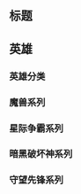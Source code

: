 {{CGroupH|name=Heroes of the Storm|desc=[[Template:CGroup/Heroes_of_the_Storm|风暴英雄]]}}<noinclude>[[Category:电子游戏公共转换组模板|{{SUBPAGENAME}}]]</noinclude>
== 标题 ==
{{CItem|zh-cn:风暴英雄;zh-tw:暴雪英霸;zh-hk:暴雪英霸;zh-sg:暴雪英霸;zh-mo:暴雪英霸;|desc=|original=Heroes of the Storm}}
{{CItem|zh-cn:暗黑破坏神;zh-tw:暗黑破壞神;zh-hk:暗黑破壞神;zh-sg:暗黑破坏神;zh-mo:暗黑破壞神;|desc=英雄栏目台陆的世界/游戏描述差异|original=Diabio}}
{{CItem|zh-cn:魔兽世界;zh-tw:魔獸爭霸;zh-hk:魔獸爭霸;zh-sg:魔兽争霸;zh-mo:魔獸爭霸;|desc=英雄栏目台陆的世界/游戏描述差异|original=Warcraft}}
{{CItem|zh-cn:守望先锋;zh-tw:鬥陣特攻;zh-hk:鬥陣特攻;zh-sg:守望先锋;zh-mo:鬥陣特攻;|desc=英雄栏目台陆的世界/游戏描述差异|original=Overwatch}}
{{CItem|zh-cn:复古;zh-tw:懷舊經典;zh-hk:懷舊經典;zh-sg:怀旧经典;zh-mo:懷舊經典;|desc=英雄栏目台陆的世界/游戏描述差异|original=Classic}}
<!--{{CItem|zh-cn:星际争霸;zh-tw:星海爭霸;zh-hk:星際爭霸;zh-sg:星际争霸;zh-mo:星海爭霸;|desc=英雄栏目台陆的世界/游戏描述差异|original=Starcraft}}-->

== 英雄 ==
=== 英雄分类 ===
{{CItem|zh-cn:战斗型;zh-hk:戰士;zh-tw:戰士;|desc=|original=待补充}}
{{CItem|zh-cn:刺杀型;zh-hk:刺客;zh-tw:刺客;|desc=|original=待补充}}
{{CItem|zh-cn:辅助型;zh-hk:輔助;zh-tw:輔助;|desc=|original=待补充}}
{{CItem|zh-cn:专业型;zh-hk:專家;zh-tw:專家;|desc=|original=待补充}}
=== 魔兽系列 ===
{{CItem|zh-cn:丽丽;zh-tw:莉莉;zh-hk:莉莉;zh-sg:莉莉;zh-mo:莉莉;|desc=|original=Li Li}}
{{CItem|zh-cn:奔波尔霸;zh-tw:莫奇;zh-hk:莫奇;zh-sg:莫奇;zh-mo:莫奇;|desc=|original=Murky}}
{{CItem|zh-cn:雷加尔;zh-tw:雷加;zh-hk:雷加;zh-sg:雷加;zh-mo:雷加;|desc=|original=Rehgar}}
{{CItem|zh-cn:光明之翼;zh-tw:亮翼;zh-hk:亮翼;zh-sg:亮翼;zh-mo:亮翼;|desc=|original=Brightwing}}
{{CItem|zh-cn:阿尔萨斯;zh-hk:阿薩斯;zh-tw:阿薩斯;|desc=|original=Arthas}}
{{CItem|zh-cn:玛法里奥;zh-tw:瑪法里恩;|desc=|original=Malfurion}}
{{CItem|zh-cn:泰兰德;zh-hk:泰蘭妲;zh-tw:泰蘭妲;|desc=|original=Tyrande}}
{{CItem|zh-cn:乌瑟尔;zh-hk:烏瑟;zh-tw:烏瑟;|desc=|original=Uther}}
{{CItem|1=老陳=>zh-cn:陈;老陳=>zh-sg:老陈;|desc=|original=Chen}}
{{CItem|zh-cn:吉安娜·普罗德摩尔;zh-hk:珍娜;zh-tw:珍娜;|desc=官网描述差异|original=Jaina}}
{{CItem|zh-cn:萨尔;zh-hk:索爾;zh-tw:索爾;|desc=|original=Thrall}}
{{CItem|zh-cn:希尔瓦纳斯;zh-hk:希瓦娜斯;zh-tw:希瓦娜斯;|desc=|original=Sylvanas}}
{{CItem|zh-cn:格雷迈恩;zh-hk:葛雷邁恩;zh-tw:葛雷邁恩;|desc=|original=Greymane}}
{{CItem|zh-cn:古加尔;zh-hk:丘加利;zh-tw:丘加利;|desc=|original=Chogall}}

{{CItem|zh-cn:山丘之王;zh-tw:山脈之王;zh-hk:山脈之王;zh-sg:山脉之王;zh-mo:山脈之王;|desc=|original=Mountain King}}
{{CItem|zh-cn:世界行者;zh-tw:漂泊遊子;zh-hk:漂泊遊子;zh-sg:漂泊遊子;zh-mo:漂泊遊子;|desc=|original=World Wanderer}}
{{CItem|zh-cn:大地之环萨满;zh-tw:陶土議會的薩滿;zh-hk:陶土議會的薩滿;zh-sg:陶土议会的萨满;zh-mo:陶土議會的薩滿;|desc=|original=Shaman of the Earthen Ring}}
{{CItem|zh-cn:棘齿城老板;zh-tw:棘齒城的老大;zh-hk:棘齒城的老大;zh-sg:棘齿城的老大;zh-mo:棘齒城的老大;|desc=|original=Boss of Ratchet}}
{{CItem|zh-cn:精英牛头人酋长;zh-tw:精英牛頭大佬;zh-hk:精英牛頭大佬;zh-sg:精英牛头大佬;zh-mo:精英牛頭大佬;|desc=|original=E.T.C.}}
{{CItem|zh-cn:摇滚教父;zh-tw:搖滾之神;zh-hk:搖滾之神;zh-sg:摇滚之神;zh-mo:搖滾之神;|desc=|original=Rock God}}
{{CItem|zh-cn:艾露恩的高阶女祭司;zh-tw:伊露恩的高階女祭司;zh-hk:伊露恩的高階女祭司;zh-sg:伊露恩的高阶女祭司;zh-mo:伊露恩的高階女祭司;|desc=|original=High Priestess of Elune}}
{{CItem|zh-cn:叛变的国王;zh-hk:逆王;zh-tw:逆王;|desc=|original=待补充}}
{{CItem|zh-cn:传奇酒仙;zh-hk:傳奇釀酒大師;zh-tw:傳奇釀酒大師;|desc=|original=待补充}}
{{CItem|zh-cn:肯瑞托大法师;zh-hk:大法師;zh-tw:大法師;|desc=|original=待补充}}
{{CItem|zh-cn:部落大酋长;zh-hk:部落的大酋長;zh-tw:部落的大酋長;|desc=|original=待补充}}
{{CItem|zh-cn:暮光之锤的酋长;zh-hk:暮光之鎚的酋長;zh-tw:暮光之鎚的酋長;|desc=|original=待补充}}

=== 星际争霸系列 ===
{{CItem|zh-cn:泰凯斯;zh-tw:泰科斯;zh-hk:泰科斯;zh-sg:泰科斯;zh-mo:泰科斯;|desc=|original=Tychus}}
{{CItem|zh-cn:塔萨达尔;zh-tw:塔薩達;zh-hk:塔薩達;zh-sg:塔萨达;zh-mo:塔薩達;|desc=|original=Tassadar}}
{{CItem|zh-cn:扎加拉;zh-tw:扎迦拉;zh-hk:扎迦拉;zh-sg:扎迦拉;zh-mo:扎迦拉;|desc=|original=Zagara}}
{{CItem|zh-cn:重锤军士;zh-tw:榔頭中士;zh-hk:榔頭中士;zh-sg:榔头中士;zh-mo:榔頭中士;|desc=|original=SGT. Hammer}}
{{CItem|zh-cn:凯瑞甘;zh-hk:凱莉根;zh-tw:凱莉根;|desc=|original=待补充}}
{{CItem|zh-cn:莫拉莉斯中尉;zh-hk:莫拉萊斯中尉;zh-tw:莫拉萊斯中尉;|desc=|original=待补充}}
{{CItem|zh-cn:阿塔尼斯;zh-hk:亞坦尼斯;zh-tw:亞坦尼斯;|desc=|original=待补充}}
{{CItem|zh-cn:德哈卡;zh-hk:德哈卡;zh-tw:德哈卡;|desc=|original=待补充}}

{{CItem|zh-cn:刀锋女王;zh-tw:刀鋒女皇;zh-hk:刀鋒女皇;zh-sg:刀锋女皇;zh-mo:刀鋒女皇;|desc=|original=Queen of Blades}}
{{CItem|zh-cn:臭名昭著的罪犯;zh-tw:惡名昭彰的罪犯;zh-hk:惡名昭彰的罪犯;zh-sg:恶名昭彰的罪犯;zh-mo:惡名昭彰的罪犯;|desc=|original=Notorious Outlaw}}
{{CItem|zh-cn:虫群之母;zh-tw:蟲群蟲后;zh-hk:蟲群蟲后;zh-sg:虫群虫后;zh-mo:蟲群蟲后;|desc=|original=Brood Mother of the Swarm}}
{{CItem|zh-cn:起义军指挥官;zh-tw:反抗組織指揮官;zh-hk:反抗組織指揮官;zh-sg:反抗组织指挥官;zh-mo:反抗組織指揮官;|desc=|original=Renegade Commander}}
{{CItem|zh-cn:黑暗圣堂领袖;zh-tw:黑暗教長;zh-hk:黑暗教長;zh-sg:黑暗教长;zh-mo:黑暗教長;|desc=|original=Dark Prelate}}
{{CItem|zh-cn:进化大师;zh-tw:進化管理者;zh-hk:進化管理者;zh-sg:进化管理者;zh-mo:進化管理者;|desc=|original=Evolution Master}}
{{CItem|zh-cn:帝国幽灵特工;zh-tw:自治聯盟幽靈特務;zh-hk:自治聯盟幽靈特務;zh-sg:自治联盟幽灵特务;zh-mo:自治聯盟幽靈特務;|desc=|original=Dominion Ghost}}
{{CItem|zh-cn:战地医疗兵;zh-hk:戰地醫護官;zh-tw:戰地醫護官;|desc=|original=待补充}}
{{CItem|zh-cn:达拉姆的大主教;zh-hk:達蘭的大主教;zh-tw:達蘭的大主教;|desc=|original=待补充}}
{{CItem|zh-cn:原始族群首领;zh-hk:原生族群領袖;zh-tw:原生族群領袖;|desc=|original=待补充}}
=== 暗黑破坏神系列 ===
{{CItem|zh-cn:桑娅;zh-tw:桑雅;zh-hk:桑雅;zh-sg:桑雅;zh-mo:桑雅;|desc=|original=Sonya}}
{{CItem|zh-cn:迪亚波罗;zh-hk:迪亞布羅;zh-tw:迪亞布羅;|desc=|original=Diablo}}
{{CItem|zh-cn:纳兹巴;zh-hk:納奇班;zh-tw:納奇班;|desc=|original=待补充}}
{{CItem|zh-cn:乔汉娜;zh-hk:喬安娜;zh-tw:喬安娜;|desc=|original=待补充}}
{{CItem|zh-cn:卡拉辛姆;zh-hk:克拉辛;zh-tw:克拉辛;|desc=|original=待补充}}
{{CItem|zh-cn:祖尔;zh-hk:蘇爾;zh-tw:蘇爾;|desc=|original=待补充}}

{{CItem|zh-cn:猎魔人;zh-hk:狩魔獵人;zh-tw:狩魔獵人|desc=|original=Demon Hunter}}
{{CItem|zh-cn:正义大天使;zh-tw:義天使;zh-hk:義天使;zh-sg:义天使;zh-mo:義天使;|desc=|original=Archangel of Justice}}
{{CItem|zh-cn:异教徒巫医;zh-tw:異端巫醫;zh-hk:異端巫醫;zh-sg:异端巫医;zh-mo:異端巫醫;|desc=|original=Umbaru Heretic}}
{{CItem|zh-cn:迷途野蛮人;zh-hk:流浪野蠻人;zh-tw:流浪野蠻人;|desc=原文可能有变更|original=Wanderer of the North}}
{{CItem|zh-cn:萨卡兰姆圣教军;zh-hk:撒卡蘭姆的聖教軍;zh-tw:撒卡蘭姆的聖教軍;|desc=|original=待补充}}
{{CItem|zh-cn:血肉雕刻者;zh-hk:血肉剁切者;zh-tw:血肉剁切者;|desc=|original=待补充}}
{{CItem|zh-cn:梵罗达尼武僧;zh-hk:梵羅達尼的武僧;zh-tw:梵羅達尼的武僧;|desc=|original=待补充}}
{{CItem|zh-cn:狂热的魔法师;zh-hk:叛逆的秘術師;zh-tw:叛逆的秘術師;|desc=|original=待补充}}

===守望先锋系列===
{{CItem|zh-cn:猎空;zh-hk:閃光;zh-tw:閃光;|desc=|original=Tracer}}
{{CItem|zh-cn:查莉娅;zh-hk:札莉雅;zh-tw:札莉雅;|desc=|original=Zarya}}

{{CItem|zh-cn:守望先锋特工;zh-hk:捍衛者成員;zh-tw:捍衛者成員;|desc=|original=Agent of Overwatch}}
{{CItem|zh-cn:俄罗斯卫士;zh-hk:俄羅斯的守護者;zh-tw:俄羅斯的守護者;|desc=|original=Defender of Russia}}
<noinclude><!--便于临时替换的代码{{CItem|zh-cn:JT;zh-tw:FT;zh-hk:FT;zh-sg:FT;zh-mo:FT;|desc=|original=}}--></noinclude>
{{CGroupF}}